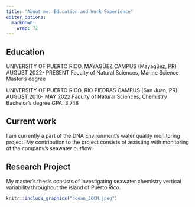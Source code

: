 ```yaml
---
title: "About me: Education and Work Experience"
editor_options: 
  markdown: 
    wrap: 72
---
```


## Education

UNIVERSITY OF PUERTO RICO, MAYAGÜEZ CAMPUS (Mayagüez, PR) AUGUST 2022-
PRESENT Faculty of Natural Sciences, Marine Science Master's degree

UNIVERSITY OF PUERTO RICO, RIO PIEDRAS CAMPUS (San Juan, PR) AUGUST
2016- MAY 2022 Faculty of Natural Sciences, Chemistry Bachelor's degree
GPA: 3.748

## Current work

I am currently a part of the DNA Environment's water quality monitoring
project. My contribution to the project consists of assisting with
monitoring of the company's seawater outflow.

## Research Project

My master's thesis consists of investigating seawater chemistry vertical
variability throughout the island of Puerto Rico.

```r
knitr::include_graphics("ocean_JCCM.jpeg")
```
